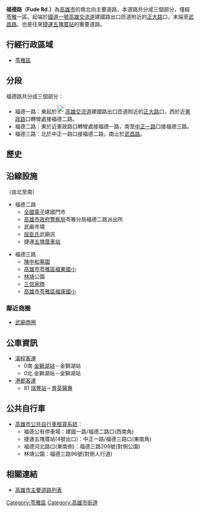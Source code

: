 {{Infobox TwRoad2
|bgcolorh= 
|colorh=
|code=
|name=福德路
|enname=Fude Rd.
|level=一般道路
|length=
|sec=一路<small>（[[苓雅區|苓雅區]]）</small><br>二路<small>（[[苓雅區|苓雅區]]）</small><br>三路<small>（[[苓雅區|苓雅區]]）</small>
|lastext=
|line=2
|start=[[高雄交流道|高雄交流道]]建國路出口附近
|end=[[武昌路_(高雄市)|武昌路]]
|junc=[[憲政路_(高雄市)|憲政路]]、[[建國路_(高雄市)|建國一路]]、<br>[[武廟路|武廟路]]、[[中正路_(高雄市)|中正一路]]、<br>[[河北路_(高雄市)|河北路]]、[[河南路_(高雄市)|河南路]]、<br>[[四維路_(高雄市)|四維一路]]、[[三多路_(高雄市)|三多路]]
|img=Fude 1st Road in Lingya, Kaohsiung.JPG|thumb|200px
|cap=福德一路一景。
|size=
|left=
|right=
|leftlink=
|leftdirection=
|rightlink=
|rightdirection=
|SN=
|SNtype=
|SNNum=
|SN2=
|SN2type=
|SN2Num=
|SN3=
|SN3type=
|SN3Num=
}}
'''福德路（Fude Rd.）'''為[[高雄市|高雄市]]的南北向主要道路，本道路共分成三個部分，僅經[[苓雅區|苓雅]]一區。起端於[[中山高速公路|國道一號]][[高雄交流道|高雄交流道]]建國路出口匝道附近的[[正大路_(高雄市)|正大路]]口，末端至[[武昌路_(高雄市)|武昌路]]。也是往來[[捷運五塊厝站|捷運五塊厝站]]的重要道路。

== 行經行政區域 ==
* [[苓雅區|苓雅區]]

== 分段 ==
福德路共分成三個部分：
* 福德一路：東起於[[File:TWHW1.svg|23px]][[高雄交流道|高雄交流道]]建國路出口匝道附近的[[正大路_(高雄市)|正大路]]口，西於近[[憲政路_(高雄市)|憲政路]]口轉彎處接福德二路。
* 福德二路：東於近憲政路口轉彎處接福德一路，南至[[中正路_(高雄市)|中正一路]]口接福德三路。
* 福德三路：北於中正一路口接福德二路，南止於[[武昌路_(高雄市)|武昌路]]。

== 歷史==
{{expand section}}

== 沿線設施 ==
（由北至南）
* 福德二路
** [[全國電子|全國電子]]建國門市
** [[高雄市政府警察局|高雄市政府警察局]]苓雅分局福德二路派出所
** 武廟市場
** [[屈臣氏|屈臣氏]]武廟店
** <!-- 注释出：[[File:Kaohsiung_Metro_Logo(Logo_Only).svg|25px]] -->捷運[[五塊厝車站|五塊厝車站]]

* 福德三路
** [[陳中和墓園|陳中和墓園]]
** [https://web.archive.org/web/20131130133632/http://www.ftps.kh.edu.tw/ 高雄市苓雅區福東國小]
** [[林靖|林靖]]公園
** [[三信家商|三信家商]]
** [http://www.fkps.kh.edu.tw/ 高雄市苓雅區福康國小]

=== 鄰近商圈 ===
* [[武廟商圈|武廟商圈]]

== 公車資訊 ==
* [[漢程客運|漢程客運]]
** 0南 [[金獅湖站|金獅湖站]]－金獅湖站
** 0北 金獅湖站－金獅湖站
* [[港都客運|港都客運]]
** 81 [[瑞豐站|瑞豐站]]－[[育英醫護管理專科學校|育英醫專]]

== 公共自行車 ==
* [[高雄市公共自行車租賃系統|高雄市公共自行車租賃系統]]：
** 福德公有停車場：建國一路/福德二路口(西南角)
** 捷運五塊厝站(4號出口)：中正一路/福德三路口(東南角)
** 福德河北路口(東南側)：福德三路208號(對側公園)
** 林靖公園：福德三路96號(對側人行道)

== 相關連結 ==
* [[高雄市主要道路列表|高雄市主要道路列表]]

{{高雄市重要道路}}

[[Category:苓雅區|Category:苓雅區]]
[[Category:高雄市街道|Category:高雄市街道]]